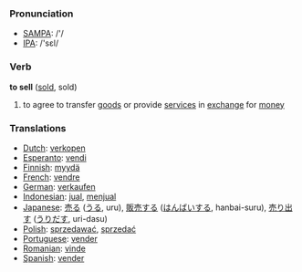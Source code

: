 === Pronunciation ===
*[[w:SAMPA|SAMPA]]: /'/
*[[w:IPA|IPA]]: /'sεl/

=== Verb ===

'''to sell''' ([[sold]], sold)

# to agree to transfer [[good]]s or provide [[service]]s in [[exchange]] for [[money]]

=== Translations ===
*[[Dutch]]: [[verkopen]]
*[[Esperanto]]: [[vendi]]
*[[Finnish]]: [[myydä]]
*[[French]]: [[vendre]]
*[[German]]: [[verkaufen]]
*[[Indonesian]]: [[jual]], [[jual|menjual]]
*[[Japanese]]: [[売る]] ([[うる]], uru), [[販売]]する ([[はんばい]]する, hanbai-suru), [[売り出す]] ([[うりだす]], uri-dasu)
*[[Polish]]: [[sprzedawać]], [[sprzedać]] 
*[[Portuguese]]: [[vender]]
*[[Romanian]]: [[vinde]]
*[[Spanish]]: [[vender]]